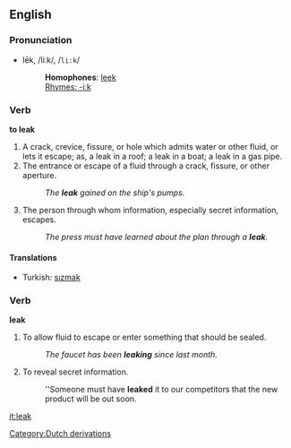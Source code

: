==English==

===Pronunciation===
*lēk, /liːk/, /<tt>li:k</tt>/
*:'''Homophones''': [[leek]]
*:[[Rhymes:English:-iːk|Rhymes: -iːk]]

===Verb===
'''to leak'''

#A crack, crevice, fissure, or hole which admits water or other fluid, or lets it escape; as, a leak in a roof; a leak in a boat; a leak in a gas pipe.
#The entrance or escape of a fluid through a crack, fissure, or other aperture.
#:''The '''leak''' gained on the ship's pumps.''
#The person through whom information, especially secret information, escapes.
#:''The press must have learned about the plan through a '''leak'''.''

====Translations====
*Turkish: [[sızmak]]

===Verb===
'''leak'''
#To allow fluid to escape or enter something that should be sealed.
#:''The faucet has been '''leaking''' since last month.''
#To reveal secret information.
#:''Someone must have '''leaked''' it to our competitors that the new product will be out soon.

[[it:leak]]
[[Category:Dutch derivations]]